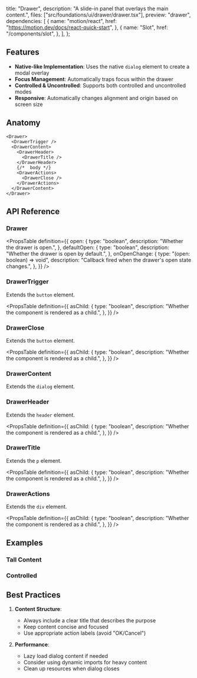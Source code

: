   title: "Drawer",
  description: "A slide-in panel that overlays the main content.",
  files: ["src/foundations/ui/drawer/drawer.tsx"],
  preview: "drawer",
  dependencies: [
    {
      name: "motion/react",
      href: "https://motion.dev/docs/react-quick-start",
    },
    {
      name: "Slot",
      href: "/components/slot",
    },
  ],
};

## Features

- **Native-like Implementation**: Uses the native `dialog` element to create a modal overlay
- **Focus Management**: Automatically traps focus within the drawer
- **Controlled & Uncontrolled**: Supports both controlled and uncontrolled modes
- **Responsive**: Automatically changes alignment and origin based on screen size

## Anatomy

```tsx
<Drawer>
  <DrawerTrigger />
  <DrawerContent>
    <DrawerHeader>
      <DrawerTitle />
    </DrawerHeader>
    {/*  body */}
    <DrawerActions>
      <DrawerClose />
    </DrawerActions>
  </DrawerContent>
</Drawer>
```

## API Reference

### Drawer

<PropsTable
  definition={{
    open: {
      type: "boolean",
      description: "Whether the drawer is open.",
    },
    defaultOpen: {
      type: "boolean",
      description: "Whether the drawer is open by default.",
    },
    onOpenChange: {
      type: "(open: boolean) => void",
      description: "Callback fired when the drawer's open state changes.",
    },
  }}
/>

### DrawerTrigger

Extends the `button` element.

<PropsTable
  definition={{
    asChild: {
      type: "boolean",
      description: "Whether the component is rendered as a child.",
    },
  }}
/>

### DrawerClose

Extends the `button` element.

<PropsTable
  definition={{
    asChild: {
      type: "boolean",
      description: "Whether the component is rendered as a child.",
    },
  }}
/>

### DrawerContent

Extends the `dialog` element.

### DrawerHeader

Extends the `header` element.

<PropsTable
  definition={{
    asChild: {
      type: "boolean",
      description: "Whether the component is rendered as a child.",
    },
  }}
/>

### DrawerTitle

Extends the `p` element.

<PropsTable
  definition={{
    asChild: {
      type: "boolean",
      description: "Whether the component is rendered as a child.",
    },
  }}
/>

### DrawerActions

Extends the `div` element.

<PropsTable
  definition={{
    asChild: {
      type: "boolean",
      description: "Whether the component is rendered as a child.",
    },
  }}
/>

## Examples

### Tall Content

<Preview slug="drawer-tall-content" />

### Controlled

<Preview slug="drawer-controlled" />

## Best Practices

1. **Content Structure**:

   - Always include a clear title that describes the purpose
   - Keep content concise and focused
   - Use appropriate action labels (avoid "OK/Cancel")

2. **Performance**:
   - Lazy load dialog content if needed
   - Consider using dynamic imports for heavy content
   - Clean up resources when dialog closes
